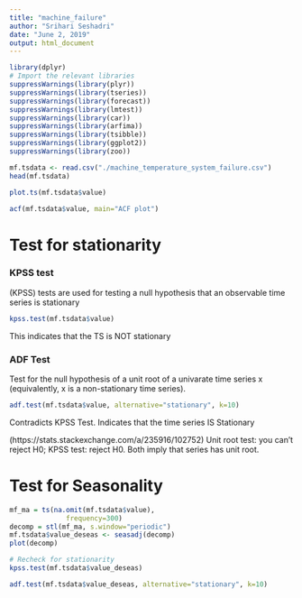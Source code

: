 ```yaml
---
title: "machine_failure"
author: "Srihari Seshadri"
date: "June 2, 2019"
output: html_document
---
```


```r
library(dplyr)
# Import the relevant libraries
suppressWarnings(library(plyr))
suppressWarnings(library(tseries))
suppressWarnings(library(forecast))
suppressWarnings(library(lmtest))
suppressWarnings(library(car))
suppressWarnings(library(arfima))
suppressWarnings(library(tsibble))
suppressWarnings(library(ggplot2))
suppressWarnings(library(zoo))
```

```r
mf.tsdata <- read.csv("./machine_temperature_system_failure.csv")
head(mf.tsdata)
```

```r
plot.ts(mf.tsdata$value)
```


```r
acf(mf.tsdata$value, main="ACF plot")
```

# Test for stationarity

### KPSS test
(KPSS) tests are used for testing a null hypothesis that an observable time series is stationary
```r
kpss.test(mf.tsdata$value)
```

This indicates that the TS is NOT stationary

### ADF Test
Test for the null hypothesis of a unit root of a univarate time series x (equivalently, x is a non-stationary time series).
```r
adf.test(mf.tsdata$value, alternative="stationary", k=10)
```
Contradicts KPSS Test. Indicates that the time series IS Stationary

(https://stats.stackexchange.com/a/235916/102752)
Unit root test: you can't reject H0; KPSS test: reject H0. Both imply that series has unit root.


# Test for Seasonality

```r
mf_ma = ts(na.omit(mf.tsdata$value), 
              frequency=300)
decomp = stl(mf_ma, s.window="periodic")
mf.tsdata$value_deseas <- seasadj(decomp)
plot(decomp)

# Recheck for stationarity
kpss.test(mf.tsdata$value_deseas)

adf.test(mf.tsdata$value_deseas, alternative="stationary", k=10)

```



